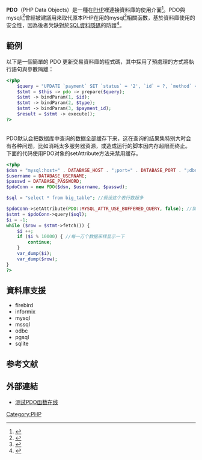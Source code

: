 {{noteTA
|G1 = IT
}}

'''PDO'''（PHP Data Objects）是一種在[[PHP|PHP]]裡連接資料庫的使用介面<ref>{{cite web |title=PHP: PDO - Manual |url=http://php.net/manual/en/book.pdo.php |accessdate=2014-02-18 |archive-date=2014-02-23 |archive-url=https://web.archive.org/web/20140223123854/http://php.net/manual/en/book.pdo.php |dead-url=no }}</ref>。PDO與mysqli<ref>{{cite web |title=MySQL Improved Extension |url=http://tw1.php.net/manual/en/book.mysqli.php |accessdate=2014-02-18 |deadurl=yes |archiveurl=https://web.archive.org/web/20140223124310/http://tw1.php.net/manual/en/book.mysqli.php |archivedate=2014-02-23 |df= }}</ref>曾經被建議用來取代原本PHP在用的mysql<ref>{{cite web |title=Original MySQL API |url=http://tw1.php.net/manual/en/book.mysql.php |accessdate=2014-02-18 |archive-date=2014-02-23 |archive-url=https://web.archive.org/web/20140223124512/http://tw1.php.net/manual/en/book.mysql.php |dead-url=yes }}</ref>相關函數，基於資料庫使用的安全性，因為後者欠缺對於[[SQL資料隱碼攻擊|SQL資料隱碼]]的防護<ref>{{cite web |title = PHP-DEV deprecating ext/mysql' - MARC |url = http://marc.info/?l=php-internals&m=131031747409271&w=2 |accessdate = 2014-02-18 |archive-date = 2014-10-14 |archive-url = https://web.archive.org/web/20141014100742/http://marc.info/?l=php-internals&m=131031747409271&w=2 |dead-url = no }}</ref>。

== 範例 ==
以下是一個簡單的 PDO 更新交易資料庫的程式碼，其中採用了預處理的方式將執行語句與參數隔離：
<syntaxhighlight lang="php">
<?php
    $query = "UPDATE `payment` SET `status` = '2', `id` = ?, `method` = ? WHERE `payment_id` = ? and `status` = '1'";
    $stmt = $this -> pdo -> prepare($query);
    $stmt -> bindParam(1, $id);
    $stmt -> bindParam(2, $type);
    $stmt -> bindParam(3, $payment_id);
    $result = $stmt -> execute();
?></syntaxhighlight>
<br />

PDO默认会把数据库中查询的数据全部缓存下来，这在查询的结果集特别大时会有各种问题，比如消耗太多服务器资源，或造成运行的脚本因内存超限而终止。<br />
下面的代码使用PDO对象的setAttribute方法来禁用缓存。<br/>
<syntaxhighlight lang="php">
<?php
$dsn = "mysql:host=" . DATABASE_HOST . ";port=" . DATABASE_PORT . ";dbname=" . DATABASE_NAME;
$username = DATABASE_USERNAME;
$passwd = DATABASE_PASSWORD;
$pdoConn = new PDO($dsn, $username, $passwd);

$sql = "select * from big_table"; //假设这个表行数超多

$pdoConn->setAttribute(PDO::MYSQL_ATTR_USE_BUFFERED_QUERY, false); //禁用缓存
$stmt = $pdoConn->query($sql);
$i = -1;
while ($row = $stmt->fetch()) {
    $i ++;
    if ($i % 10000) { //每一万个数据采样显示一下
        continue;
    }
    var_dump($i);
    var_dump($row);
}
?></syntaxhighlight>

==資料庫支援==
*firebird
*informix
*mysql
*mssql
*odbc
*pgsql
*sqlite

== 参考文献 ==
{{Reflist}}

== 外部連結 ==
* [http://micmap.org/php-by-example/zh/function/pdo 测试PDO函数在线]{{Wayback|url=http://micmap.org/php-by-example/zh/function/pdo |date=20150209154015 }}

{{Database}}
[[Category:PHP|Category:PHP]]